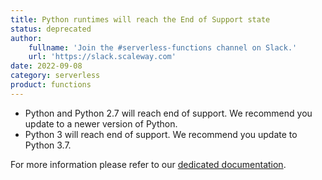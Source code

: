 ```yaml
---
title: Python runtimes will reach the End of Support state  
status: deprecated
author:
    fullname: 'Join the #serverless-functions channel on Slack.'
    url: 'https://slack.scaleway.com'
date: 2022-09-08
category: serverless
product: functions
---
```


- Python and Python 2.7 will reach end of support. We recommend you update to a newer version of Python.
- Python 3 will reach end of support. We recommend you update to Python 3.7.

For more information please refer to our [dedicated documentation](/serverless/functions/reference-content/functions-lifecycle/).